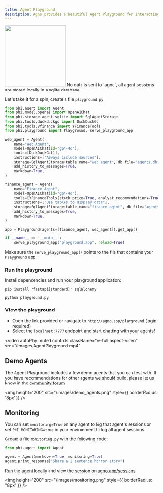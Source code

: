 ```yaml
---
title: Agent Playground
description: Agno provides a beautiful Agent Playground for interacting with your agents.
---
```


<Frame caption="Agent Playground">
  <img
    height="200"
    src="/images/agent_playground.png"
    style={{ borderRadius: '8px' }}
  />
</Frame>

<Note>
No data is sent to `agno`, all agent sessions are stored locally in a sqlite database.
</Note>

Let's take it for a spin, create a file `playground.py`

```python playground.py
from phi.agent import Agent
from phi.model.openai import OpenAIChat
from phi.storage.agent.sqlite import SqlAgentStorage
from phi.tools.duckduckgo import DuckDuckGo
from phi.tools.yfinance import YFinanceTools
from phi.playground import Playground, serve_playground_app

web_agent = Agent(
    name="Web Agent",
    model=OpenAIChat(id="gpt-4o"),
    tools=[DuckDuckGo()],
    instructions=["Always include sources"],
    storage=SqlAgentStorage(table_name="web_agent", db_file="agents.db"),
    add_history_to_messages=True,
    markdown=True,
)

finance_agent = Agent(
    name="Finance Agent",
    model=OpenAIChat(id="gpt-4o"),
    tools=[YFinanceTools(stock_price=True, analyst_recommendations=True, company_info=True, company_news=True)],
    instructions=["Use tables to display data"],
    storage=SqlAgentStorage(table_name="finance_agent", db_file="agents.db"),
    add_history_to_messages=True,
    markdown=True,
)

app = Playground(agents=[finance_agent, web_agent]).get_app()

if __name__ == "__main__":
    serve_playground_app("playground:app", reload=True)
```

<Tip>Make sure the `serve_playground_app()` points to the file that contains your `Playground` app.</Tip>

<Snippet file="authenticate-with-agno.mdx" />

### Run the playground

Install dependencies and run your playground application:

```shell
pip install 'fastapi[standard]' sqlalchemy

python playground.py
```

### View the playground

- Open the link provided or navigate to `http://agno.app/playground` (login required)
- Select the `localhost:7777` endpoint and start chatting with your agents!

<video
  autoPlay
  muted
  controls
  className="w-full aspect-video"
  src="/images/AgentPlayground.mp4"
></video>

## Demo Agents

The Agent Playground includes a few demo agents that you can test with. If you have recommendations for other agents we should build, please let us know in the [community forum](https://community.phidata.com/).

<img
  height="200"
  src="/images/demo_agents.png"
  style={{ borderRadius: '8px' }}
/>

## Monitoring

You can set `monitoring=True` on any agent to log that agent's sessions or set `PHI_MONITORING=true` in your environment to log all agent sessions.

Create a file `monitoring.py` with the following code:

```python monitoring.py
from phi.agent import Agent

agent = Agent(markdown=True, monitoring=True)
agent.print_response("Share a 2 sentence horror story")
```

Run the agent locally and view the session on [agno.app/sessions](https://www.agno.app/sessions)

<img
  height="200"
  src="/images/monitoring.png"
  style={{ borderRadius: "8px" }}
/>
